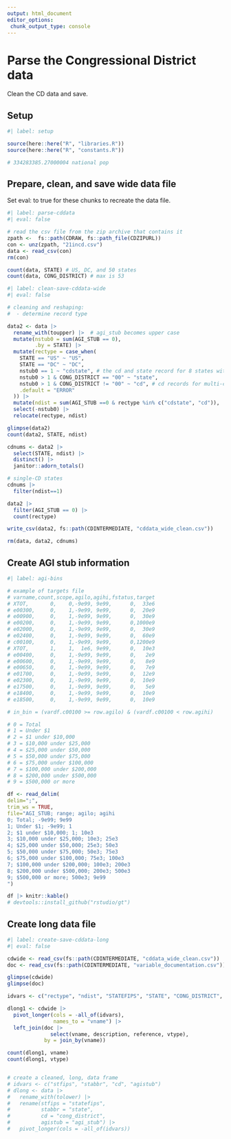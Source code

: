 ```yaml
---
output: html_document
editor_options: 
 chunk_output_type: console
---
```


# Parse the Congressional District data

Clean the CD data and save.

## Setup

```r
#| label: setup

source(here::here("R", "libraries.R"))
source(here::here("R", "constants.R"))

# 334283385.27000004 national pop

```


## Prepare, clean, and save wide data file

Set eval: to true for these chunks to recreate the data file.

```r
#| label: parse-cddata
#| eval: false

# read the csv file from the zip archive that contains it
zpath <-  fs::path(CDRAW, fs::path_file(CDZIPURL))
con <- unz(zpath, "21incd.csv")
data <- read_csv(con)
rm(con)

count(data, STATE) # US, DC, and 50 states
count(data, CONG_DISTRICT) # max is 53

```


```r
#| label: clean-save-cddata-wide
#| eval: false

# cleaning and reshaping:
#  - determine record type

data2 <- data |> 
  rename_with(toupper) |>  # agi_stub becomes upper case
  mutate(nstub0 = sum(AGI_STUB == 0),
         .by = STATE) |> 
  mutate(rectype = case_when(
    STATE == "US" ~ "US",
    STATE == "DC" ~ "DC",
    nstub0 == 1 ~ "cdstate", # the cd and state record for 8 states with only 1 cd
    nstub0 > 1 & CONG_DISTRICT == "00" ~ "state",
    nstub0 > 1 & CONG_DISTRICT != "00" ~ "cd", # cd records for multi-cd states
    .default = "ERROR"
  )) |> 
  mutate(ndist = sum(AGI_STUB ==0 & rectype %in% c("cdstate", "cd")), .by=STATE) |> 
  select(-nstub0) |> 
  relocate(rectype, ndist)

glimpse(data2)
count(data2, STATE, ndist)

cdnums <- data2 |> 
  select(STATE, ndist) |> 
  distinct() |> 
  janitor::adorn_totals()

# single-CD states
cdnums |> 
  filter(ndist==1)

data2 |> 
  filter(AGI_STUB == 0) |> 
  count(rectype)

write_csv(data2, fs::path(CDINTERMEDIATE, "cddata_wide_clean.csv"))

rm(data, data2, cdnums)

```

## Create AGI stub information

```r
#| label: agi-bins

# example of targets file
# varname,count,scope,agilo,agihi,fstatus,target
# XTOT,       0,    0,-9e99, 9e99,      0,  33e6
# e00300,     0,    1,-9e99, 9e99,      0,  20e9
# e00900,     0,    1,-9e99, 9e99,      0,  30e9
# e00200,     0,    1,-9e99, 9e99,      0,1000e9
# e02000,     0,    1,-9e99, 9e99,      0,  30e9
# e02400,     0,    1,-9e99, 9e99,      0,  60e9
# c00100,     0,    1,-9e99, 9e99,      0,1200e9
# XTOT,       1,    1,  1e6, 9e99,      0,  10e3
# e00400,     0,    1,-9e99, 9e99,      0,   2e9
# e00600,     0,    1,-9e99, 9e99,      0,   8e9
# e00650,     0,    1,-9e99, 9e99,      0,   7e9
# e01700,     0,    1,-9e99, 9e99,      0,  12e9
# e02300,     0,    1,-9e99, 9e99,      0,  10e9
# e17500,     0,    1,-9e99, 9e99,      0,   5e9
# e18400,     0,    1,-9e99, 9e99,      0,  10e9
# e18500,     0,    1,-9e99, 9e99,      0,  10e9

# in_bin = (vardf.c00100 >= row.agilo) & (vardf.c00100 < row.agihi)

# 0 = Total
# 1 = Under $1
# 2 = $1 under $10,000
# 3 = $10,000 under $25,000
# 4 = $25,000 under $50,000
# 5 = $50,000 under $75,000
# 6 = $75,000 under $100,000
# 7 = $100,000 under $200,000
# 8 = $200,000 under $500,000
# 9 = $500,000 or more

df <- read_delim(
delim=";",
trim_ws = TRUE,
file="AGI_STUB; range; agilo; agihi
0; Total; -9e99; 9e99
1; Under $1; -9e99; 1
2; $1 under $10,000; 1; 10e3
3; $10,000 under $25,000; 10e3; 25e3
4; $25,000 under $50,000; 25e3; 50e3
5; $50,000 under $75,000; 50e3; 75e3
6; $75,000 under $100,000; 75e3; 100e3
7; $100,000 under $200,000; 100e3; 200e3
8; $200,000 under $500,000; 200e3; 500e3
9; $500,000 or more; 500e3; 9e99
")

df |> knitr::kable()
# devtools::install_github("rstudio/gt")

```


## Create long data file

```r
#| label: create-save-cddata-long
#| eval: false

cdwide <- read_csv(fs::path(CDINTERMEDIATE, "cddata_wide_clean.csv"))
doc <- read_csv(fs::path(CDINTERMEDIATE, "variable_documentation.csv"))

glimpse(cdwide)
glimpse(doc)

idvars <- c("rectype", "ndist", "STATEFIPS", "STATE", "CONG_DISTRICT", "AGI_STUB" )

dlong1 <- cdwide |> 
  pivot_longer(cols = -all_of(idvars),
               names_to = "vname") |> 
  left_join(doc |> 
              select(vname, description, reference, vtype),
            by = join_by(vname))

count(dlong1, vname)
count(dlong1, vtype)


# create a cleaned, long, data frame
# idvars <- c("stfips", "stabbr", "cd", "agistub")
# dlong <- data |> 
#   rename_with(tolower) |> 
#   rename(stfips = "statefips",
#          stabbr = "state",
#          cd = "cong_district",
#          agistub = "agi_stub") |> 
#   pivot_longer(cols = -all_of(idvars))

```

